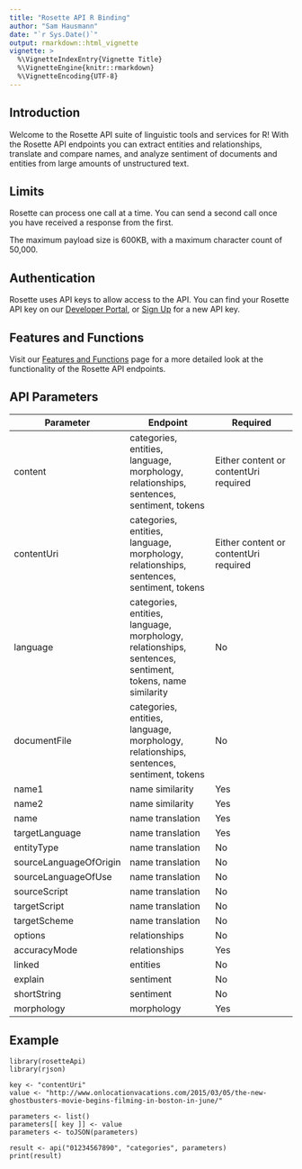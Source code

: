 ```yaml
---
title: "Rosette API R Binding"
author: "Sam Hausmann"
date: "`r Sys.Date()`"
output: rmarkdown::html_vignette
vignette: >
  %\VignetteIndexEntry{Vignette Title}
  %\VignetteEngine{knitr::rmarkdown}
  %\VignetteEncoding{UTF-8}
---
```



## Introduction

Welcome to the Rosette API suite of linguistic tools and services for R! With the Rosette API endpoints you can extract entities and relationships, translate and compare names, and analyze sentiment of documents and entities from large amounts of unstructured text.

## Limits

Rosette can process one call at a time. You can send a second call once you have received a response from the first.

The maximum payload size is 600KB, with a maximum character count of 50,000.

## Authentication
Rosette uses API keys to allow access to the API. You can find your Rosette API key on our [Developer Portal](https://developer.rosette.com/login), or [Sign Up](https://developer.rosette.com/signup) for a new API key.

## Features and Functions

Visit our [Features and Functions](https://developer.rosette.com/features-and-functions#introduction) page for a more detailed look at the functionality of the Rosette API endpoints.

## API Parameters
| Parameter                     | Endpoint                                            | Required
| -------------                 |-------------                                        |------------- 
| content                    | categories, entities, language, morphology, relationships, sentences, sentiment, tokens            | Either content or contentUri required |
| contentUri                      | categories, entities, language, morphology, relationships, sentences, sentiment, tokens       | Either content or contentUri required |
| language                          | categories, entities, language, morphology, relationships, sentences, sentiment, tokens, name similarity                    | No |
| documentFile                      | categories, entities, language, morphology, relationships, sentences, sentiment, tokens                  | No |
| name1                 | name similarity               | Yes |
| name2               | name similarity| Yes |
| name    | name translation     | Yes |
| targetLanguage           | name translation           | Yes |
| entityType                 | name translation         | No |
| sourceLanguageOfOrigin        | name translation | No |
| sourceLanguageOfUse                         | name translation       | No |
| sourceScript                     | name translation               | No |
| targetScript                     | name translation                    | No |
| targetScheme                        | name translation          | No |
| options              | relationships        | No |
| accuracyMode              | relationships        | Yes |
| linked              | entities        | No |
| explain              | sentiment        | No |
| shortString              | sentiment        | No |
| morphology             | morphology        | Yes |

## Example

```
library(rosetteApi)
library(rjson)

key <- "contentUri"
value <- "http://www.onlocationvacations.com/2015/03/05/the-new-ghostbusters-movie-begins-filming-in-boston-in-june/"

parameters <- list()
parameters[[ key ]] <- value
parameters <- toJSON(parameters)

result <- api("01234567890", "categories", parameters)
print(result)
```